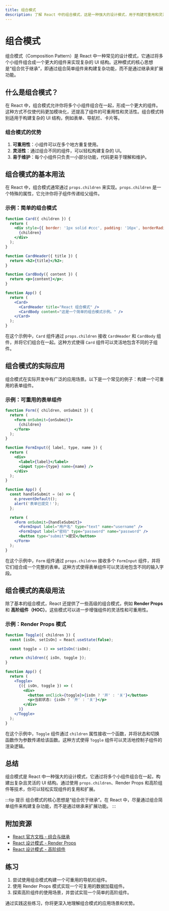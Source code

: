```yaml
---
title: 组合模式
description: 了解 React 中的组合模式，这是一种强大的设计模式，用于构建可重用和灵活的组件结构。
---
```


# 组合模式

组合模式（Composition Pattern）是 React 中一种常见的设计模式，它通过将多个小组件组合成一个更大的组件来实现复杂的 UI 结构。这种模式的核心思想是“组合优于继承”，即通过组合简单组件来构建复杂功能，而不是通过继承来扩展功能。

## 什么是组合模式？

在 React 中，组合模式允许你将多个小组件组合在一起，形成一个更大的组件。这种方式不仅使代码更加模块化，还提高了组件的可重用性和灵活性。组合模式特别适用于构建复杂的 UI 结构，例如表单、导航栏、卡片等。

### 组合模式的优势

1. **可重用性**：小组件可以在多个地方重复使用。
2. **灵活性**：通过组合不同的组件，可以轻松构建复杂的 UI。
3. **易于维护**：每个小组件只负责一小部分功能，代码更易于理解和维护。

## 组合模式的基本用法

在 React 中，组合模式通常通过 `props.children` 来实现。`props.children` 是一个特殊的属性，它允许你将子组件传递给父组件。

### 示例：简单的组合模式

```jsx
function Card({ children }) {
  return (
    <div style={{ border: '1px solid #ccc', padding: '16px', borderRadius: '8px' }}>
      {children}
    </div>
  );
}

function CardHeader({ title }) {
  return <h2>{title}</h2>;
}

function CardBody({ content }) {
  return <p>{content}</p>;
}

function App() {
  return (
    <Card>
      <CardHeader title="React 组合模式" />
      <CardBody content="这是一个简单的组合模式示例。" />
    </Card>
  );
}
```

在这个示例中，`Card` 组件通过 `props.children` 接收 `CardHeader` 和 `CardBody` 组件，并将它们组合在一起。这种方式使得 `Card` 组件可以灵活地包含不同的子组件。

## 组合模式的实际应用

组合模式在实际开发中有广泛的应用场景。以下是一个常见的例子：构建一个可重用的表单组件。

### 示例：可重用的表单组件

```jsx
function Form({ children, onSubmit }) {
  return (
    <form onSubmit={onSubmit}>
      {children}
    </form>
  );
}

function FormInput({ label, type, name }) {
  return (
    <div>
      <label>{label}</label>
      <input type={type} name={name} />
    </div>
  );
}

function App() {
  const handleSubmit = (e) => {
    e.preventDefault();
    alert('表单已提交！');
  };

  return (
    <Form onSubmit={handleSubmit}>
      <FormInput label="用户名" type="text" name="username" />
      <FormInput label="密码" type="password" name="password" />
      <button type="submit">提交</button>
    </Form>
  );
}
```

在这个示例中，`Form` 组件通过 `props.children` 接收多个 `FormInput` 组件，并将它们组合成一个完整的表单。这种方式使得表单组件可以灵活地包含不同的输入字段。

## 组合模式的高级用法

除了基本的组合模式，React 还提供了一些高级的组合模式，例如 **Render Props** 和 **高阶组件（HOC）**。这些模式可以进一步增强组件的灵活性和可重用性。

### 示例：Render Props 模式

```jsx
function Toggle({ children }) {
  const [isOn, setIsOn] = React.useState(false);

  const toggle = () => setIsOn(!isOn);

  return children({ isOn, toggle });
}

function App() {
  return (
    <Toggle>
      {({ isOn, toggle }) => (
        <div>
          <button onClick={toggle}>{isOn ? '开' : '关'}</button>
          <p>当前状态: {isOn ? '开' : '关'}</p>
        </div>
      )}
    </Toggle>
  );
}
```

在这个示例中，`Toggle` 组件通过 `children` 属性接收一个函数，并将状态和切换函数作为参数传递给该函数。这种方式使得 `Toggle` 组件可以灵活地控制子组件的渲染逻辑。

## 总结

组合模式是 React 中一种强大的设计模式，它通过将多个小组件组合在一起，构建出复杂且灵活的 UI 结构。通过使用 `props.children`、Render Props 和高阶组件等技术，你可以轻松实现组件的复用和扩展。

:::tip 提示
组合模式的核心思想是“组合优于继承”。在 React 中，尽量通过组合简单组件来构建复杂功能，而不是通过继承来扩展功能。
:::

## 附加资源

- [React 官方文档 - 组合与继承](https://reactjs.org/docs/composition-vs-inheritance.html)
- [React 设计模式 - Render Props](https://reactjs.org/docs/render-props.html)
- [React 设计模式 - 高阶组件](https://reactjs.org/docs/higher-order-components.html)

## 练习

1. 尝试使用组合模式构建一个可重用的导航栏组件。
2. 使用 Render Props 模式实现一个可复用的数据加载组件。
3. 探索高阶组件的使用场景，并尝试实现一个简单的高阶组件。

通过实践这些练习，你将更深入地理解组合模式的应用场景和优势。